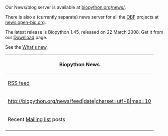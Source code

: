 Our News/blog server is available at [http://biopython.org/news/ biopython.org/news/].

There is also a (currently separate) news server for all the [[obf:OBF|OBF]] projects at [http://news.open-bio.org news.open-bio.org].

The latest release is Biopython 1.45, released on 22 March 2008. Get it from our  [[Download]] page.

See the [http://biopython.open-bio.org/SRC/biopython/NEWS What's new].

{| border="1" width="800px" 
|- style="background-color:#ccccff; text-align:center"
!  Biopython News
|-
| [http://biopython.org/news/feed RSS feed]
|-
| <rss>http://biopython.org/news/feed|date|charset=utf-8|max=10</rss>
|- style="background-color:#ccccff; text-align:center"
! Recent [[Mailing lists|Mailing list]] posts
|-
|}